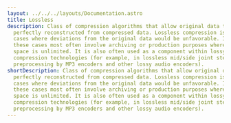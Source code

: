---
layout: ../../../layouts/Documentation.astro
title: Lossless
description: Class of compression algorithms that allow original data to be
  perfectly reconstructed from compressed data. Lossless compression is used in
  cases where deviations from the original data would be unfavorable. In audio,
  these cases most often involve archiving or production purposes where storage
  space is unlimited. It is also often used as a component within lossy data
  compression technologies (for example, in lossless mid/side joint stereo
  preprocessing by MP3 encoders and other lossy audio encoders).
shortDescription: Class of compression algorithms that allow original data to be
  perfectly reconstructed from compressed data. Lossless compression is used in
  cases where deviations from the original data would be unfavorable. In audio,
  these cases most often involve archiving or production purposes where storage
  space is unlimited. It is also often used as a component within lossy data
  compression technologies (for example, in lossless mid/side joint stereo
  preprocessing by MP3 encoders and other lossy audio encoders).
---
